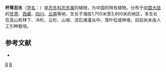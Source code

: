 {{Speciesbox 
| genus = Lonicera
| species = inconspicua
| authority = Batal.
}}

'''杯萼忍冬'''（[[学名|学名]]：{{lang|la|''Lonicera inconspicua''}}）是[[忍冬科|忍冬科]][[忍冬属|忍冬属]]的植物，为中国的特有植物。分布于[[中国大陆|中国大陆]]的[[甘肃|甘肃]]、[[西藏|西藏]]、[[四川|四川]]、[[云南|云南]]等地，生长于海拔1,700米至3,800米的地区，多生长在高山栎林下、冷杉、云杉、山坡、流石滩灌丛中、落叶松或林缘，目前尚未由人工引种栽培。

== 参考文献 ==
<div class="references-small">
* {{cite web| url =http://www.bioinfo.cn/db05/KmzwSpecies.php?action=view&id=3299| title =杯萼忍冬| work =《中国高等植物数据库全库》| publisher =中国科学院微生物研究所| author =昆明植物研究所| accessdate =2009-02-24| deadurl =yes| archiveurl =https://web.archive.org/web/20160305061808/http://www.bioinfo.cn/db05/KmzwSpecies.php?action=view&id=3299| archivedate =2016-03-05}}
</div>
{{Taxonbar|from=Q11102735}}

[[Category:忍冬属|B]]
[[Category:中國特有植物|B]]
